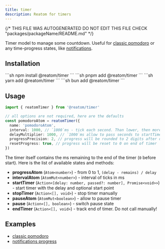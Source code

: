 ```yaml
---
title: timer
description: Reatom for timers
---
```


{/* THIS FILE WAS AUTOGENERATED
DO NOT EDIT THIS FILE 
CHECK "packages/packageName/README.md" */}



Timer model to manage some countdown. Useful for [classic pomodoro](https://github.com/artalar/reatom/tree/v3/examples/react-pomodoro) or any time-progress states, like [notifications](https://github.com/artalar/reatom/tree/v3/examples/react-notifications).

## Installation

<Tabs>
<TabItem label="npm">
  ```sh
npm install @reatom/timer
  ```
</TabItem>
<TabItem label="pnpm">
  ```sh
pnpm add @reatom/timer
  ```
</TabItem>
<TabItem label="yarn">
  ```sh
yarn add @reatom/timer
  ```
</TabItem>
<TabItem label="bun">
  ```sh
bun add @reatom/timer
  ```
</TabItem>
</Tabs>

## Usage

```ts
import { reatomTimer } from '@reatom/timer'

// all options are not required, here are the defaults
const pomodoroAtom = reatomTimer({
  name: 'pomodoroAtom',
  interval: 1000, // `1000`ms - tick each second. Than lower, then more precise
  delayMultiplier: 1000, // `1000`ms allow to pass seconds to startTimer. Use `1` to pass ms
  progressPrecision: 2, // progress will be rounded to 2 digits after dot
  resetProgress: true, // progress will be reset to 0 on end of timer
})
```

The timer itself contains the ms remaining to the end of the timer (`0` before start). Here is the list of available states and methods:

- **progressAtom** (`Atom<number>`) - from 0 to 1, `(delay - remains) / delay`
- **intervalAtom** (`AtomMut<number>`) - interval of ticks in ms
- **startTimer** (`Action<[delay: number, passed?: number], Promise<void>>`) - start timer with the delay and optional start point
- **stopTimer** (`Action<[], void>`) - stop timer manually
- **pauseAtom** (`AtomMut<boolean>`) - allow to pause timer
- **pause** (`Action<[], boolean>`) - switch pause state
- **endTimer** (`Action<[], void>`) - track end of timer. Do not call manually!

## Examples

- [classic pomodoro](https://github.com/artalar/reatom/tree/v3/examples/react-pomodoro)
- [notifications progress](https://github.com/artalar/reatom/tree/v3/examples/react-notifications)
